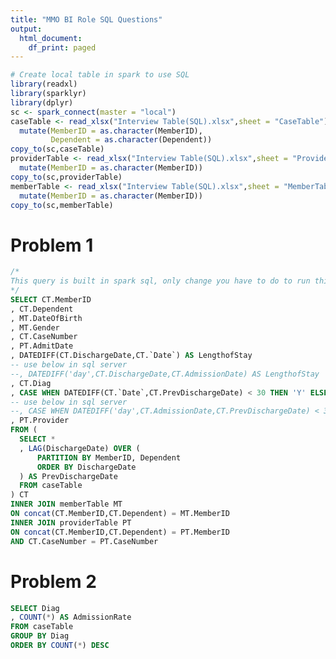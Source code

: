 ```yaml
---
title: "MMO BI Role SQL Questions"
output:
  html_document:
    df_print: paged
---
```



```r
# Create local table in spark to use SQL
library(readxl)
library(sparklyr)
library(dplyr)
sc <- spark_connect(master = "local")
caseTable <- read_xlsx("Interview Table(SQL).xlsx",sheet = "CaseTable")%>%
  mutate(MemberID = as.character(MemberID),
         Dependent = as.character(Dependent))
copy_to(sc,caseTable)
providerTable <- read_xlsx("Interview Table(SQL).xlsx",sheet = "ProviderTable")%>%
  mutate(MemberID = as.character(MemberID))
copy_to(sc,providerTable)
memberTable <- read_xlsx("Interview Table(SQL).xlsx",sheet = "MemberTable")%>%
  mutate(MemberID = as.character(MemberID))
copy_to(sc,memberTable)
```

# Problem 1
```sql
/*
This query is built in spark sql, only change you have to do to run this in sql server is to replace the DATEDIFF(FistDate,SecondDate) function with DATEDIFF(interval,FirstDate,SecondDate), commented inline
*/
SELECT CT.MemberID
, CT.Dependent
, MT.DateOfBirth
, MT.Gender
, CT.CaseNumber
, PT.AdmitDate
, DATEDIFF(CT.DischargeDate,CT.`Date`) AS LengthofStay
-- use below in sql server
--, DATEDIFF('day',CT.DischargeDate,CT.AdmissionDate) AS LengthofStay
, CT.Diag
, CASE WHEN DATEDIFF(CT.`Date`,CT.PrevDischargeDate) < 30 THEN 'Y' ELSE 'N' END AS ReAdmission
-- use below in sql server
--, CASE WHEN DATEDIFF('day',CT.AdmissionDate,CT.PrevDischargeDate) < 30 THEN 'Y' ELSE 'N' END AS ReAdmission
, PT.Provider
FROM (
  SELECT *
  , LAG(DischargeDate) OVER (
      PARTITION BY MemberID, Dependent 
      ORDER BY DischargeDate
  ) AS PrevDischargeDate
  FROM caseTable
) CT
INNER JOIN memberTable MT
ON concat(CT.MemberID,CT.Dependent) = MT.MemberID
INNER JOIN providerTable PT
ON concat(CT.MemberID,CT.Dependent) = PT.MemberID
AND CT.CaseNumber = PT.CaseNumber
```

# Problem 2
```sql
SELECT Diag
, COUNT(*) AS AdmissionRate
FROM caseTable
GROUP BY Diag
ORDER BY COUNT(*) DESC
```

